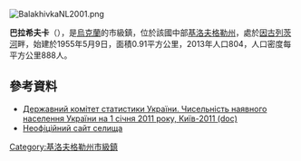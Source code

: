{{No footnotes|time=2015-09-16T13:18:52+00:00}}
[[Image:BalakhivkaNL2001.png|right]]
{{coord|48|27|47|N|33|10|50|E|scale:30000_region:UA|display=title}}

'''巴拉希夫卡'''（{{lang-uk|Балахівка}}），是[[烏克蘭|烏克蘭]]的市級鎮，位於該國中部[[基洛夫格勒州|基洛夫格勒州]]，處於[[因古列茨河|因古列茨河]]畔，始建於1955年5月9日，面積0.91平方公里，2013年人口804，人口密度每平方公里888人。

==參考資料==
*[https://web.archive.org/web/20121010205321/http://stat6.stat.lviv.ua/PXWEB2007/ukr/publ/2011/chnas.zip Державний комітет статистики України. Чисельність наявного населення України на 1 січня 2011 року, Київ-2011 (doc)]
* [http://balahivka.ucoz.ua/ Неофіційний сайт селища]

{{DEFAULTSORT:Балахівка}}
[[Category:基洛夫格勒州市級鎮|Category:基洛夫格勒州市級鎮]]


{{Kirovohrad-geo-stub}}